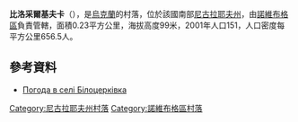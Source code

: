 {{coord|47|39|32|N|32|42|58|E|scale:100000|display=title}}

'''比洛采爾基夫卡'''（{{lang-uk|Білоцерківка}}），是[[烏克蘭|烏克蘭]]的村落，位於該國南部[[尼古拉耶夫州|尼古拉耶夫州]]，由[[諾維布格區|諾維布格區]]負責管轄，面積0.23平方公里，海拔高度99米，2001年人口151，人口密度每平方公里656.5人。

==參考資料==
* [http://weather.in.ua/ua/nikolaevskaja/1368 Погода в селі Білоцерківка] {{Wayback|url=http://weather.in.ua/ua/nikolaevskaja/1368 |date=20160606133139 }}

[[Category:尼古拉耶夫州村落|Category:尼古拉耶夫州村落]]
[[Category:諾維布格區村落|Category:諾維布格區村落]]


{{Mykolaiv-geo-stub}}